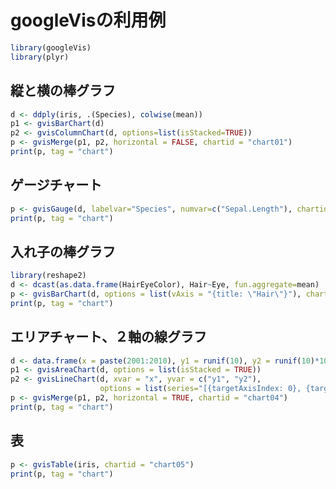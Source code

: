 # googleVisの利用例

```r
library(googleVis)
library(plyr)
```

## 縦と横の棒グラフ

```r
d <- ddply(iris, .(Species), colwise(mean))
p1 <- gvisBarChart(d)
p2 <- gvisColumnChart(d, options=list(isStacked=TRUE))
p <- gvisMerge(p1, p2, horizontal = FALSE, chartid = "chart01")
print(p, tag = "chart")
```

## ゲージチャート
```r
p <- gvisGauge(d, labelvar="Species", numvar=c("Sepal.Length"), chartid = "chart02")
print(p, tag = "chart")
```

## 入れ子の棒グラフ
```r
library(reshape2)
d <- dcast(as.data.frame(HairEyeColor), Hair~Eye, fun.aggregate=mean)
p <- gvisBarChart(d, options = list(vAxis = "{title: \"Hair\"}"), chartid = "chart03")
print(p, tag = "chart")
```

## エリアチャート、２軸の線グラフ
```r
d <- data.frame(x = paste(2001:2010), y1 = runif(10), y2 = runif(10)*10, y3 = runif(10))
p1 <- gvisAreaChart(d, options = list(isStacked = TRUE))
p2 <- gvisLineChart(d, xvar = "x", yvar = c("y1", "y2"), 
                    options = list(series="[{targetAxisIndex: 0}, {targetAxisIndex:1}]"))
p <- gvisMerge(p1, p2, horizontal = TRUE, chartid = "chart04")
print(p, tag = "chart")
```

## 表
```r
p <- gvisTable(iris, chartid = "chart05")
print(p, tag = "chart")
```